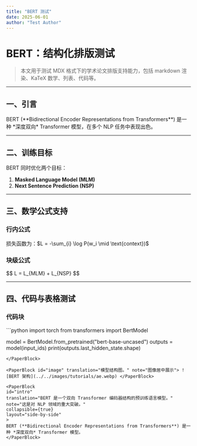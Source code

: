 ```yaml
---
title: "BERT 测试"
date: 2025-06-01
author: "Test Author"
---
```




# BERT：结构化排版测试

> 本文用于测试 MDX 格式下的学术论文排版支持能力，包括 markdown 渲染、KaTeX 数学、列表、代码等。

---

## 一、引言

<PaperBlock id="intro" translation="BERT 是基于 Transformer 的预训练语言模型。" note="模型结构概览">
  BERT (**Bidirectional Encoder Representations from Transformers**) 是一种 *深度双向* Transformer 模型，在多个 NLP 任务中表现出色。
</PaperBlock>

---

## 二、训练目标

<PaperBlock id="objectives" translation="BERT 的两个训练目标分别为 Masked LM 与 NSP。" note="任务定义">
  BERT 同时优化两个目标：

  1. **Masked Language Model (MLM)**
  2. **Next Sentence Prediction (NSP)**
</PaperBlock>

---

## 三、数学公式支持

### 行内公式

<PaperBlock id="inline-math" translation="损失函数为单词预测的对数似然。" note="注意 \\log 与 \\sum 的转义">
  损失函数为：$L = -\sum_{i} \log P(w_i \mid \text{context})$
</PaperBlock>

### 块级公式

<PaperBlock id="block-math" translation="完整的预训练目标。" note="显示为独立区块">
  $$
  L = L_{MLM} + L_{NSP}
  $$
</PaperBlock>

---

## 四、代码与表格测试

### 代码块

<PaperBlock id="code" translation="Python 示例代码。" note="语法高亮测试">
  ```python
  import torch
  from transformers import BertModel

  model = BertModel.from_pretrained("bert-base-uncased")
  outputs = model(input_ids)
  print(outputs.last_hidden_state.shape)
  ```
</PaperBlock>

<PaperBlock id="image" translation="模型结构图。" note="图像居中展示"> ![BERT 架构](../../images/tutorials/ae.webp) </PaperBlock>

<PaperBlock
  id="intro"
  translation="BERT 是一个双向 Transformer 编码器结构的预训练语言模型。"
  note="这是对 NLP 领域的重大突破。"
  collapsible={true}
  layout="side-by-side"
>
  BERT (**Bidirectional Encoder Representations from Transformers**) 是一种 *深度双向* Transformer 模型。
</PaperBlock>